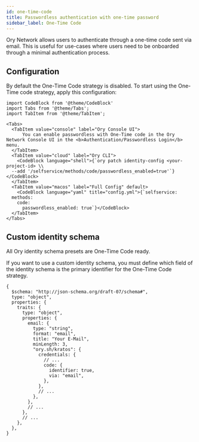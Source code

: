 ```yaml
---
id: one-time-code
title: Passwordless authentication with one-time password
sidebar_label: One-Time Code
---
```



Ory Network allows users to authenticate through a one-time code sent via email. This is useful for use-cases where users need to
be onboarded through a minimal authentication process.

## Configuration

By default the One-Time Code strategy is disabled. To start using the One-Time code strategy, apply this configuration:

```mdx-code-block
import CodeBlock from '@theme/CodeBlock'
import Tabs from '@theme/Tabs';
import TabItem from '@theme/TabItem';

<Tabs>
  <TabItem value="console" label="Ory Console UI">
      You can enable passwordless with One-Time code in the Ory Network Console UI in the <b>Authentication/Passwordless Login</b> menu.
  </TabItem>
  <TabItem value="cloud" label="Ory CLI">
    <CodeBlock language="shell">{`ory patch identity-config <your-project-id> \\
  --add '/selfservice/methods/code/passwordless_enabled=true'`}</CodeBlock>
  </TabItem>
  <TabItem value="macos" label="Full Config" default>
    <CodeBlock language="yaml" title="config.yml">{`selfservice:
  methods:
    code:
      passwordless_enabled: true`}</CodeBlock>
  </TabItem>
</Tabs>
```

## Custom identity schema

All Ory identity schema presets are One-Time Code ready.

If you want to use a custom identity schema, you must define which field of the identity schema is the primary identifier for the
One-Time Code strategy.

```json5 title="identity.schema.json" {16-19}
{
  $schema: "http://json-schema.org/draft-07/schema#",
  type: "object",
  properties: {
    traits: {
      type: "object",
      properties: {
        email: {
          type: "string",
          format: "email",
          title: "Your E-Mail",
          minLength: 3,
          "ory.sh/kratos": {
            credentials: {
              // ...
              code: {
                identifier: true,
                via: "email",
              },
            },
            // ...
          },
        },
        // ...
      },
      // ...
    },
  },
}
```
